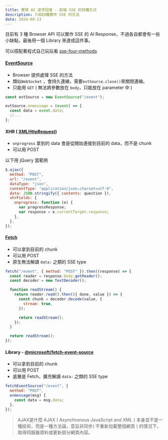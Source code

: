 ```yaml
---
title: 實現 AI 逐字回復 - 前端 SSE 的四種方式
description: 介紹四種實作 SSE 的方法
date: 2024-09-13
---
```



目前有 3 種 Browser API 可以實作 SSE 的 AI Response，不過各自都會有一些小缺點，最後用一個 Library 來達成這件事。

可以搭配著程式自己玩玩看 [sse-four-methods](https://github.com/enohuang3108/sse-four-methods)

#### [EventSource](https://developer.mozilla.org/en-US/docs/Web/API/Server-sent_events/Using_server-sent_events)

- Browser 提供處理 SSE 的方法
- 類似`WebSocket` ，會持久連線，需要`evtSource.close()`來關閉連線。
- 只能用 `GET` ( 無法將參數放在 `body`，只能放在 parameter 中 )

```js
const evtSource = new EventSource("/event");

evtSource.onmessage = (event) => {
  const data = event.data;
  //...
};
```

#### XHR ( [XMLHttpRequest](https://developer.mozilla.org/en-US/docs/Web/API/XMLHttpRequest/XMLHttpRequest))

- `onprogress` 拿到的 data 會是從開始連接到目前的 data，而不是 chunk
- 可以用 POST

以下用 jQuery 當範例

```js
$.ajax({
  method: "POST",
  url: "/event",
  dataType: "json",
  contentType: "application/json;charset=utf-8",
  data: JSON.stringify({ contents: question }),
  xhrFields: {
    onprogress: function (e) {
      var progressResponse;
      var response = e.currentTarget.response;
    },
  },
});
```

#### [Fetch](https://developer.mozilla.org/zh-TW/docs/Web/API/Fetch_API/Using_Fetch)

- 可以拿到目前的 chunk
- 可以用 POST
- 原生無法解讀 `data:` 之類的 SSE type

```js
fetch("/event", { method: "POST" }).then((response) => {
  const reader = response.body.getReader();
  const decoder = new TextDecoder();

  function readStream() {
    return reader.read().then(({ done, value }) => {
      const chunk = decoder.decode(value, {
        stream: true,
      });

      return readStream();
    });
  }

  return readStream();
});
```

#### Library - [@microsoft/fetch-event-source](https://github.com/Azure/fetch-event-source)

- 可以拿到目前的 chunk
- 可以用 POST
- 底層是 Fetch，擴充解讀 `data:` 之類的 SSE type

```js
fetchEventSource("/event", {
  method: "POST",
  onmessage(msg) {
    const data = msg.data;
  },
});
```

> AJAX是什麼
> AJAX ( Asynchronous JavaScript and XML )
> 本身並不是一種技術，而是一種方法論，意旨非同步( 不重新加載整個網頁 )
> 的情況下，取得伺服器資料或更新部分網頁內容。
